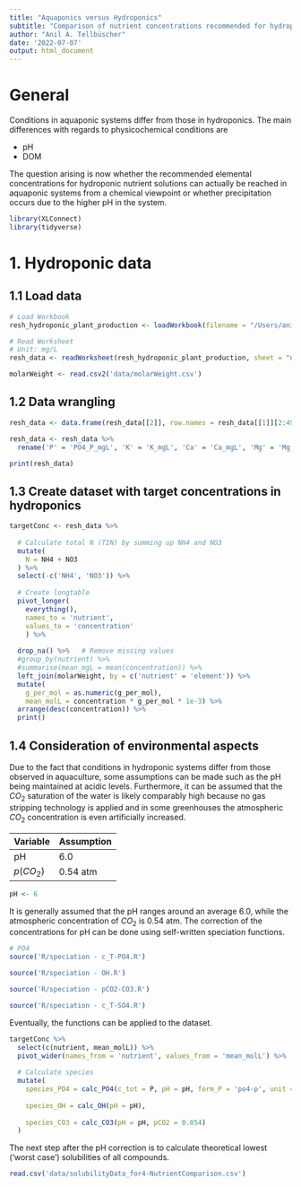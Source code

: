 ```yaml
---
title: "Aquaponics versus Hydroponics"
subtitle: "Comparison of nutrient concentrations recommended for hydroponics with their maximum solubilities under aquaponic conditions"
author: "Anıl A. Tellbüscher"
date: '2022-07-07'
output: html_document
---
```


# General
Conditions in aquaponic systems differ from those in hydroponics. The main differences with regards to physicochemical conditions are

- pH
- DOM


The question arising is now whether the recommended elemental concentrations for hydroponic nutrient solutions can actually be reached in aquaponic systems from a chemical viewpoint or whether precipitation occurs due to the higher pH in the system.




```r
library(XLConnect)
library(tidyverse)
```


# 1. Hydroponic data

## 1.1 Load data
```r
# Load Workbook
resh_hydroponic_plant_production <- loadWorkbook(filename = "/Users/anil/Library/CloudStorage/OneDrive-JihočeskáuniverzitavČeskýchBudějovicích/General/Resh - Hydroponic Plant Production.xlsx")
```



```r
# Read Worksheet
# Unit: mg/L
resh_data <- readWorksheet(resh_hydroponic_plant_production, sheet = "nutrient solutions", region = c('A', 'C2:Q50'))
```



```r
molarWeight <- read.csv2('data/molarWeight.csv')
```



## 1.2 Data wrangling
```r
resh_data <- data.frame(resh_data[[2]], row.names = resh_data[[1]][2:49,1])

resh_data <- resh_data %>% 
  rename('P' = 'PO4_P_mgL', 'K' = 'K_mgL', 'Ca' = 'Ca_mgL', 'Mg' = 'Mg_mgL', 'S' = 'SO4_S_mgL', 'B' = 'B_mgL', 'Fe' = 'Fe_mgL', 'Mn' = 'Mn_mgL', 'Cu' = 'Cu_mgL', 'Zn' = 'Zn_mgL', 'Na' = 'Na_mgL', 'NH4' = 'NH4_N_mgL', 'Mo' = 'Mo_mgL', 'NO3' = 'NO3_N_mgL', 'Cl' = 'Cl_mgL') 

print(resh_data)
```



## 1.3 Create dataset with target concentrations in hydroponics
```r
targetConc <- resh_data %>% 
  
  # Calculate total N (TIN) by summing up NH4 and NO3
  mutate(
    N = NH4 + NO3
  ) %>% 
  select(-c('NH4', 'NO3')) %>% 
  
  # Create longtable
  pivot_longer(
    everything(),
    names_to = 'nutrient',
    values_to = 'concentration'
    ) %>% 
  
  drop_na() %>%   # Remove missing values
  #group_by(nutrient) %>% 
  #summarise(mean_mgL = mean(concentration)) %>% 
  left_join(molarWeight, by = c('nutrient' = 'element')) %>% 
  mutate(
    g_per_mol = as.numeric(g_per_mol),
    mean_molL = concentration * g_per_mol * 1e-3) %>% 
  arrange(desc(concentration)) %>% 
  print()
```  



## 1.4 Consideration of environmental aspects
Due to the fact that conditions in hydroponic systems differ from those observed in aquaculture, some assumptions can be made such as the pH being maintained at acidic levels. Furthermore, it can be assumed that the $CO_{2}$ saturation of the water is likely comparably high because no gas stripping technology is applied and in some greenhouses the atmospheric $CO_{2}$ concentration is even artificially increased.

|Variable   |Assumption|
|-----------|----------|
|pH         |6.0       |
|$p(CO_{2})$|0.54 atm  |

```r
pH <- 6
```



It is generally assumed that the pH ranges around an average 6.0, while the atmospheric concentration of $CO_{2}$ is 0.54 atm. The correction of the concentrations for pH can be done using self-written speciation functions.

```r
# PO4
source('R/speciation - c_T-PO4.R')

source('R/speciation - OH.R')

source('R/speciation - pCO2-CO3.R')

source('R/speciation - c_T-SO4.R')
```



Eventually, the functions can be applied to the dataset.

```r
targetConc %>%
  select(c(nutrient, mean_molL)) %>% 
  pivot_wider(names_from = 'nutrient', values_from = 'mean_molL') %>% 
  
  # Calculate species
  mutate(
    species_PO4 = calc_PO4(c_tot = P, pH = pH, form_P = 'po4-p', unit = 'mol'),
    
    species_OH = calc_OH(pH = pH),
    
    species_CO3 = calc_CO3(pH = pH, pCO2 = 0.054)
  )
```



The next step after the pH correction is to calculate theoretical lowest ('worst case') solubilities of all compounds.

```r
read.csv('data/solubilityData_for4-NutrientComparison.csv')
```


